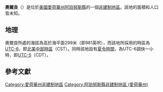{{noteTA
|G1=USState
|G2=地名
|G3=Unit
}}
{{Infobox settlement
|official_name            = 奧爾良
|native_name = Orleans
|settlement_type          = [[非建制地區|非建制地區]]
|image_skyline            = 
|imagesize                = 
|image_map                = 
|mapsize                  = 
|pushpin_map              = USA Iowa
|pushpin_label            = 奧爾良
|pushpin_label_position   = top
|pushpin_map_caption      = 奧爾良在愛荷華州的位置
|subdivision_type         = [[世界政區索引|國家]]
|subdivision_type1        = [[美国州份|州份]]
|subdivision_type2        = [[愛荷華州行政区划|縣]]
|subdivision_name         = [[美国|美国]]
|subdivision_name1        = [[愛荷華州|愛荷華州]]
|subdivision_name2        = [[阿珀努斯縣_(愛荷華州)|阿珀努斯縣]]
|elevation_ft             = 981
|elevation_m              = 299
|area_total_km2           = 
|area_total_sq_mi         = 
|area_land_km2            = 
|area_land_sq_mi          = 
|area_water_km2           = 
|area_water_sq_mi         = 
|population_as_of         = 2010
|population_footnotes     = 
|population_total         = 
|population_metro         = 
|population_density_km2   = auto
|population_density_sq_mi = auto
|timezone                 = [[北美中部时区|北美中部时区]]
|utc_offset               = -6
|coordinates              = {{coord|40|43|32|N|92|39|27|W|display=inline,title}}
| coor_pinpoint           = 
| coordinates_footnotes   = 
|timezone_DST             = CDT
|utc_offset_DST           = -5
|postal_code_type         = [[美國郵區編號|郵區編號]]
|postal_code              = 
|area_code                = {{link-en|电话区号641|Area code 641|641}}
|blank_name = [[地名信息系统|GNIS ID]]
|blank_info = 459896<ref name="GNIS">{{cite gnis|459896|Orleans}}</ref>
}}
'''奧爾良'''（{{lang-en|Orleans}}）是位於[[美國|美國]][[愛荷華州|愛荷華州]][[阿珀努斯縣_(愛荷華州)|阿珀努斯縣]]的一個[[非建制地區|非建制地區]]。該地的面積和人口皆未知。

== 地理 ==
奧爾良所處的海拔為高於海平面299米（即981英呎），而該地所採用的時區為[[UTC-6|UTC-6]]，即[[北美中部時區|北美中部時區]]（CST）。同時該地設有[[夏令時間|夏令時間]]，為UTC-6調快一小時，即[[UTC-5|UTC-5]]（CDT）。

== 參考文獻 ==
{{reflist}}

{{阿珀努斯縣 (愛荷華州)}}

{{DEFAULTSORT:Orleans}}
[[Category:愛荷華州非建制地區|Category:愛荷華州非建制地區]]
[[Category:阿珀努斯縣非建制地區_(愛荷華州)|Category:阿珀努斯縣非建制地區 (愛荷華州)]]

{{Iowa-geo-stub}}